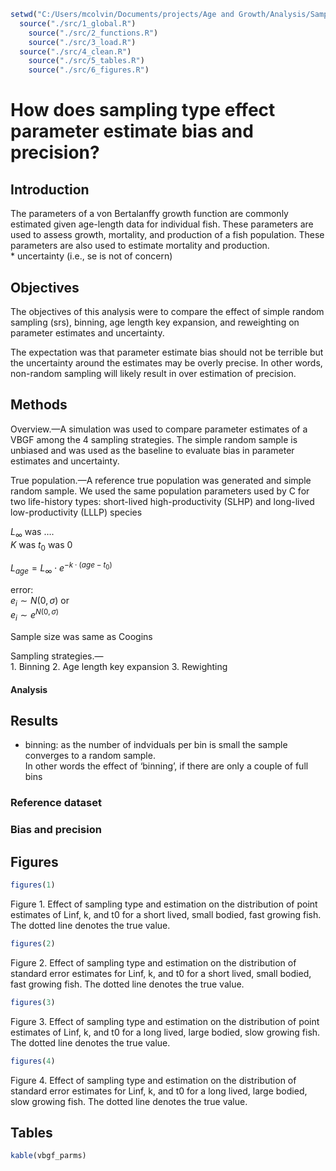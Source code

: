 

```r
setwd("C:/Users/mcolvin/Documents/projects/Age and Growth/Analysis/Sample Type Bias")
  source("./src/1_global.R")  	
	source("./src/2_functions.R")         
	source("./src/3_load.R")     
  source("./src/4_clean.R")
 	source("./src/5_tables.R")
	source("./src/6_figures.R") 
```


# How does sampling type effect parameter estimate bias and precision?

## Introduction

The parameters of a von Bertalanffy growth function are commonly estimated given 
age-length data for individual fish.  These parameters are used to assess growth, 
mortality, and production of a fish population.  These parameters are also used 
to estimate mortality and production.  
* uncertainty (i.e., se is not of concern)


## Objectives

The objectives of this analysis were to compare the effect of simple random  
sampling (srs), binning, age length key expansion, and reweighting on 
parameter estimates and uncertainty.  

The expectation was that parameter estimate bias should not be 
terrible but the uncertainty around the estimates may be overly 
precise.  In other words, non-random sampling will likely result 
in over estimation of precision.   

## Methods

Overview.&mdash;A simulation was used to compare parameter estimates of a 
VBGF among the 4 sampling strategies.  The simple random sample is unbiased 
and was used as the baseline to evaluate bias in parameter estimates and uncertainty.  

True population.&mdash;A reference true population was generated and simple 
random sample. We used the same population parameters used by C  for two life-history types: 
short-lived high-productivity (SLHP) and long-lived low-productivity (LLLP) species

$L_{\infty}$ was ....  
$K$ was 
$t_0$ was 0 

$L_{age}=L_{\infty}\cdot e^{-k\cdot(age-t_0)}$  

error:  
$e_i \sim N(0,\sigma)$ or  
$e_i \sim e^{N(0,\sigma)}$  

Sample size was same as Coogins


Sampling strategies.&mdash;    
1. Binning
2. Age length key expansion
3. Rewighting

#### Analysis

## Results

* binning: as the number of indviduals per bin is small the sample converges to a random sample.  
In other words the effect of 'binning', if there are only a couple of full bins 

### Reference dataset

### Bias and precision

## Figures

```r
figures(1)
```

Figure 1.  Effect of sampling type and estimation on the distribution of point estimates of Linf, k, and t0 for a short lived, small bodied, fast growing fish.  The dotted line denotes the true value.  


```r
figures(2)
```

Figure 2.  Effect of sampling type and estimation on the distribution of standard error estimates for Linf, k, and t0 for a short lived, small bodied, fast growing fish.  The dotted line denotes the true value.  


```r
figures(3)
```

Figure 3.  Effect of sampling type and estimation on the distribution of point estimates of Linf, k, and t0 for a long lived, large bodied, slow growing fish.  The dotted line denotes the true value.  


```r
figures(4)
```

Figure 4.  Effect of sampling type and estimation on the distribution of standard error estimates for Linf, k, and t0 for a long lived, large bodied, slow growing fish.  The dotted line denotes the true value.  

## Tables  

```r
kable(vbgf_parms)
```
